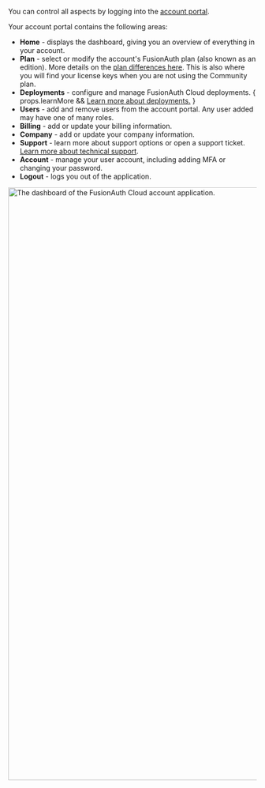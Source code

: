 You can control all aspects by logging into the <a href="https://account.fusionauth.io/" target="_blank">account portal</a>.

Your account portal contains the following areas:

* <strong>Home</strong> - displays the dashboard, giving you an overview of everything in your account.
* <strong>Plan</strong> - select or modify the account's FusionAuth plan (also known as an edition). More details on the [plan differences here](/pricing). This is also where you will find your license keys when you are not using the Community plan.
* <strong>Deployments</strong> - configure and manage FusionAuth Cloud deployments. { props.learnMore && <a href="/docs/get-started/run-in-the-cloud/cloud">Learn more about deployments.</a> }
* <strong>Users</strong> - add and remove users from the account portal. Any user added may have one of many roles.
* <strong>Billing</strong> - add or update your billing information.
* <strong>Company</strong> - add or update your company information.
* <strong>Support</strong> - learn more about support options or open a support ticket. [Learn more about technical support](/docs/operate/troubleshooting/technical-support).
* <strong>Account</strong> - manage your user account, including adding MFA or changing your password.
* <strong>Logout</strong> - logs you out of the application.

<img src="/img/docs/get-started/download-and-install/home-tab.png" alt="The dashboard of the FusionAuth Cloud account application." width="1200" role="bottom-cropped" />

